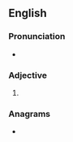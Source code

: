 ==English==

===Pronunciation===
* {{a|US}} {{IPA|/eɪ.blɚ/|/eɪ.bə.lɚ/|lang=en}}

===Adjective===
{{head|en|adjective comparative form}}

# {{en-comparative of|able}}

===Anagrams===
* {{anagrams|en|Alber|Laber|Rabel|baler|belar|blare|blear}}